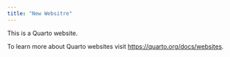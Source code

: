 ```yaml
---
title: "New Websitre"
---
```


This is a Quarto website.

To learn more about Quarto websites visit <https://quarto.org/docs/websites>.
